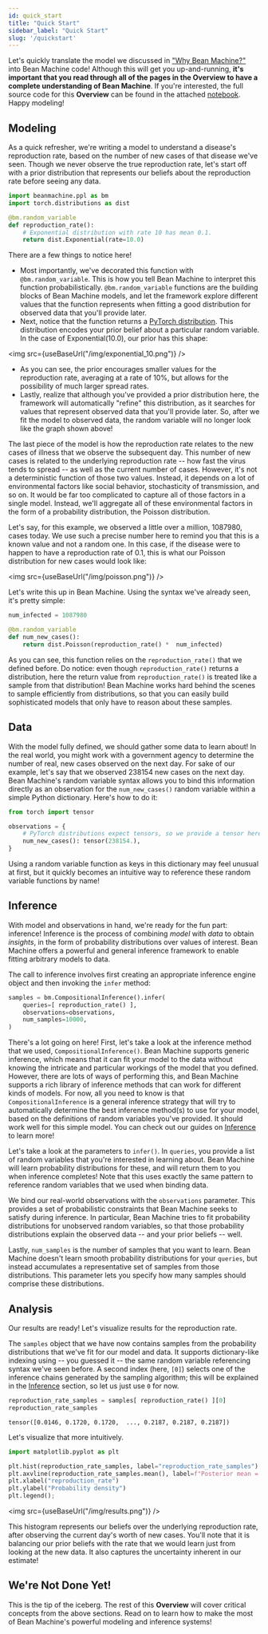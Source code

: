 ```yaml
---
id: quick_start
title: "Quick Start"
sidebar_label: "Quick Start"
slug: '/quickstart'
---
```


<!-- @import "../../header.md" -->

Let's quickly translate the model we discussed in ["Why Bean Machine?"](../why_bean_machine/why_bean_machine.mdx) into Bean Machine code! Although this will get you up-and-running, **it's important that you read through all of the pages in the Overview to have a complete understanding of Bean Machine**. If you're interested, the full source code for this **Overview** can be found in the attached [notebook](../overview.ipynb). Happy modeling!

## Modeling

As a quick refresher, we're writing a model to understand a disease's reproduction rate, based on the number of new cases of that disease we've seen. Though we never observe the true reproduction rate, let's start off with a prior distribution that represents our beliefs about the reproduction rate before seeing any data.

```py
import beanmachine.ppl as bm
import torch.distributions as dist

@bm.random_variable
def reproduction_rate():
    # Exponential distribution with rate 10 has mean 0.1.
    return dist.Exponential(rate=10.0)
```

There are a few things to notice here!

  * Most importantly, we've decorated this function with `@bm.random_variable`. This is how you tell Bean Machine to interpret this function probabilistically. `@bm.random_variable` functions are the building blocks of Bean Machine models, and let the framework explore different values that the function represents when fitting a good distribution for observed data that you'll provide later.
  * Next, notice that the function returns a [PyTorch distribution](https://pytorch.org/docs/stable/distributions.html?highlight=distribution#module-torch.distributions). This distribution encodes your prior belief about a particular random variable. In the case of $\text{Exponential}(10.0)$, our prior has this shape:

<img src={useBaseUrl("/img/exponential_10.png")} />

  * As you can see, the prior encourages smaller values for the reproduction rate, averaging at a rate of 10%, but allows for the possibility of much larger spread rates.
  * Lastly, realize that although you've provided a prior distribution here, the framework will automatically "refine" this distribution, as it searches for values that represent observed data that you'll provide later. So, after we fit the model to observed data, the random variable will no longer look like the graph shown above!

The last piece of the model is how the reproduction rate relates to the new cases of illness that we observe the subsequent day. This number of new cases is related to the underlying reproduction rate -- how fast the virus tends to spread -- as well as the current number of cases. However, it's not a deterministic function of those two values. Instead, it depends on a lot of environmental factors like social behavior, stochasticity of transmission, and so on. It would be far too complicated to capture all of those factors in a single model. Instead, we'll aggregate all of these environmental factors in the form of a probability distribution, the $\text{Poisson}$ distribution.

Let's say, for this example, we observed a little over a million, 1087980, cases today. We use such a precise number here to remind you that this is a known value and not a random one. In this case, if the disease were to happen to have a reproduction rate of 0.1, this is what our $\text{Poisson}$ distribution for new cases would look like:

<img src={useBaseUrl("/img/poisson.png")} />

Let's write this up in Bean Machine. Using the syntax we've already seen, it's pretty simple:

```py
num_infected = 1087980

@bm.random_variable
def num_new_cases():
    return dist.Poisson(reproduction_rate() *  num_infected)
```

As you can see, this function relies on the `reproduction_rate()` that we defined before. Do notice: even though `reproduction_rate()` returns a distribution, here the return value from `reproduction_rate()` is treated like a sample from that distribution! Bean Machine works hard behind the scenes to sample efficiently from distributions, so that you can easily build sophisticated models that only have to reason about these samples.

## Data

With the model fully defined, we should gather some data to learn about! In the real world, you might work with a government agency to determine the number of real, new cases observed on the next day. For sake of our example, let's say that we observed 238154 new cases on the next day. Bean Machine's random variable syntax allows you to bind this information directly as an observation for the `num_new_cases()` random variable within a simple Python dictionary. Here's how to do it:

```py
from torch import tensor

observations = {
    # PyTorch distributions expect tensors, so we provide a tensor here.
    num_new_cases(): tensor(238154.),
}
```

Using a random variable function as keys in this dictionary may feel unusual at first, but it quickly becomes an intuitive way to reference these random variable functions by name!

## Inference

With model and observations in hand, we're ready for the fun part: inference! Inference is the process of combining _model_ with _data_ to obtain _insights_, in the form of probability distributions over values of interest. Bean Machine offers a powerful and general inference framework to enable fitting arbitrary models to data.

The call to inference involves first creating an appropriate inference engine object and then invoking the `infer` method:

```py
samples = bm.CompositionalInference().infer(
    queries=[ reproduction_rate() ],
    observations=observations,
    num_samples=10000,
)
```

There's a lot going on here! First, let's take a look at the inference method that we used, `CompositionalInference()`. Bean Machine supports generic inference, which means that it can fit your model to the data without knowing the intricate and particular workings of the model that you defined. However, there are lots of ways of performing this, and Bean Machine supports a rich library of inference methods that can work for different kinds of models. For now, all you need to know is that `CompositionalInference` is a general inference strategy that will try to automatically determine the best inference method(s) to use for your model, based on the definitions of random variables you've provided. It should work well for this simple model. You can check out our guides on [Inference](../inference/inference.md) to learn more!

Let's take a look at the parameters to `infer()`. In `queries`, you provide a list of random variables that you're interested in learning about. Bean Machine will learn probability distributions for these, and will return them to you when inference completes! Note that this uses exactly the same pattern to reference random variables that we used when binding data.

We bind our real-world observations with the `observations` parameter. This provides a set of probabilistic constraints that Bean Machine seeks to satisfy during inference. In particular, Bean Machine tries to fit probability distributions for unobserved random variables, so that those probability distributions explain the observed data -- and your prior beliefs -- well.

Lastly, `num_samples` is the number of samples that you want to learn. Bean Machine doesn't learn smooth probability distributions for your `queries`, but instead accumulates a representative set of samples from those distributions. This parameter lets you specify how many samples should comprise these distributions.

## Analysis

Our results are ready! Let's visualize results for the reproduction rate.

The `samples` object that we have now contains samples from the probability distributions that we've fit for our model and data. It supports dictionary-like indexing using -- you guessed it -- the same random variable referencing syntax we've seen before. A second index (here, `[0]`) selects one of the inference chains generated by the sampling algorithm; this will be explained in the [Inference](../inference/inference.md) section, so let us just use `0` for now.

<!-- TODO: The syntax for accessing samples is ugly because of chains and detaching. We should fix it. -->
```py
reproduction_rate_samples = samples[ reproduction_rate() ][0]
reproduction_rate_samples
```

```
tensor([0.0146, 0.1720, 0.1720,  ..., 0.2187, 0.2187, 0.2187])
```

Let's visualize that more intuitively.

```py
import matplotlib.pyplot as plt

plt.hist(reproduction_rate_samples, label="reproduction_rate_samples")
plt.axvline(reproduction_rate_samples.mean(), label=f"Posterior mean = {reproduction_rate_samples.mean() :.2f}", color="K")
plt.xlabel("reproduction_rate")
plt.ylabel("Probability density")
plt.legend();
```

<img src={useBaseUrl("/img/results.png")} />

This histogram represents our beliefs over the underlying reproduction rate, after observing the current day's worth of new cases. You'll note that it is balancing our prior beliefs with the rate that we would learn just from looking at the new data. It also captures the uncertainty inherent in our estimate!

## We're Not Done Yet!

This is the tip of the iceberg. The rest of this **Overview** will cover critical concepts from the above sections. Read on to learn how to make the most of Bean Machine's powerful modeling and inference systems!

<!-- ## Quick start Part 1

### Modeling

At this point it would be helpful to briefly look at our example model written in Bean Machine.
Random variables such as `reproduction_rate` and `num_new_cases` are represented as functions which compute the Conditional Probability Distribution (CPD) of these variables and return a [PyTorch distribution object](https://pytorch.org/docs/stable/distributions.html?highlight=distribution#module-torch.distributions).
These **dependency functions** that compute the CPD are marked with the `beanmachine.ppl.random_variable` decorator and all Elementary Probability Distributions (EPDs) are based on PyTorch EPDs in the `torch.distribution` package.

```py
import beanmachine.ppl as bm
import torch.distributions as dist
from torch import tensor


num_infected = 1087980

@bm.random_variable
def reproduction_rate():
    return dist.Exponential(1 / 0.1)

@bm.random_variable
def num_new_cases():
    return dist.Poisson(reproduction_rate() *  num_infected)
```

### Inference

The call to inference involves first creating an appropriate inference engine object and then invoking the `infer` method as follows

```py
engine = bm.CompositionalInference()
samples = engine.infer(
    queries = [reproduction_rate()],
    observations = {num_new_cases() : tensor(238154.0)},
    num_samples = 1000,
)
```

Here it is important to note that the call `reproduction_rate()` in the list of queried variables refers to the name of a random variable while the same call in the dependency function  of `num_new_cases()` refers to the value of the random variable.

The semantics of the `infer` call are to request the posterior distribution of the random variable `reproduction_rate()` given that the value of the random variable `num_new_cases()` is equal to `238154`.
Note that all values in Bean Machine are represented as PyTorch tensors.

### Results

The inference engine that we are using in this example is an instance of Markov Chain Monte Carlo (MCMC) inference which represents the posterior as a set of samples.
We can inspect these samples by using the function call `reproduction_rate()` to refer to the name of a random variable as follows,

```py
samples[reproduction_rate()]
```

```
tensor([[0.2189, 0.2187, 0.2188,  ..., 0.2186, 0.2187, 0.2188],
        [0.2187, 0.2192, 0.2185,  ..., 0.2187, 0.2182, 0.2183],
        [0.2181, 0.2197, 0.2188,  ..., 0.2185, 0.2191, 0.2187],
        [0.2188, 0.2184, 0.2183,  ..., 0.2183, 0.2189, 0.2189]],
       grad_fn=<SliceBackward>)
```

By default inference produces samples from 4 independent chains, hence the 4 arrays above.
This can be controlled with the `num_chains` parameter.
Of course, we can do the usual PyTorch tensor operations on these samples,

```py
samples[reproduction_rate()].mean().item()
```

```
0.2188912332057953
```

### Diagnostics

The Bean Machine library has standard MCMC diagnostics available.
These diagnostics can be accessed through `Diagnostics` as follows

```py
diag = bm.Diagnostics(samples)
diag.summary()
```

|                              |avg       |std      |2.5%       |50%     |97.5%     |r_hat        |n_eff|
|---|---|---|---|---|---|---|---|
|reproduction_rate()[]  |0.218891  |0.000454  |0.218011  |0.218889  |0.219761  |1.003263  |2356.885498|

In addition to the numerical diagnostics, other standard graphs can also be produced as follows

```py
diag.plot(display=True)
```

![Trace Plot](trace1.png)

![Auto Correlation Plot](autocorr1.png) -->
